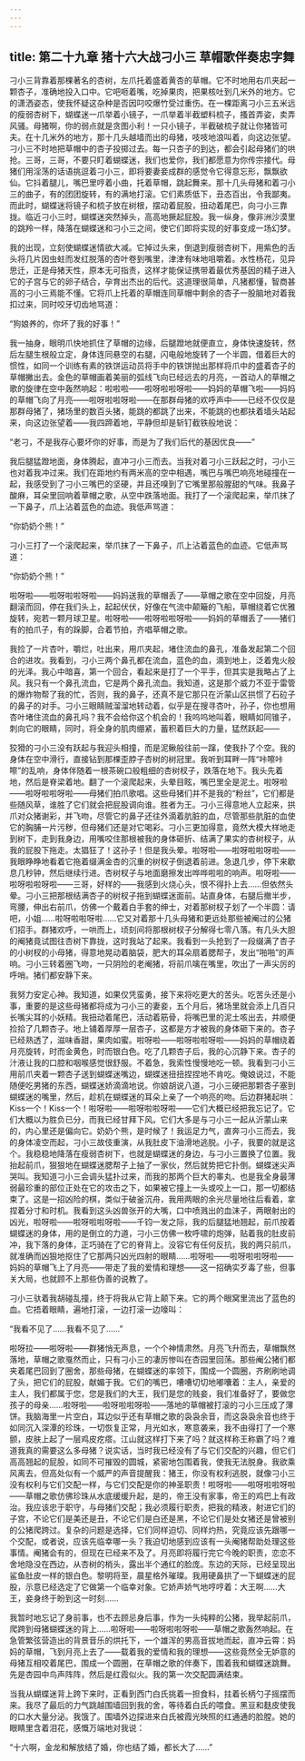 ```yaml
---
---
---
```

title: 第二十九章 猪十六大战刁小三 草帽歌伴奏忠字舞
---




刁小三背靠着那棵著名的杏树，左爪托着盛着黄杏的草帽。它不时地用右爪夹起一颗杏子，准确地投入口中。它吧咂着嘴，吃掉果肉，把果核吐到几米外的地方。它的潇洒姿态，使我怀疑这杂种是否因叼咬爆竹受过重伤。在一棵距离刁小三五米远的瘦弱杏树下，蝴蝶迷一爪举着小镜子，一爪举着半截塑料梳子，搔首弄姿，卖弄风骚。母猪啊，你的弱点就是贪图小利！一只小镜子，半截破梳子就让你猪皆可夫。在十几米外的地方，那十几头越墙而出的母猪，吱吱地浪叫着，向这边张望。刁小三不时地把草帽中的杏子投掷过去。每一只杏子的到达，都会引起母猪们的哄抢。三哥，三哥，不要只盯着蝴蝶迷，我们也爱你，我们都愿意为你传宗接代。母猪们用淫荡的话语挑逗着刁小三，即将要妻妾成群的感觉令它得意忘形，飘飘欲仙。它抖着腿儿，嘴巴里哼着小曲，托着草帽，跳起舞来。那十几头母猪和着刁小三的曲子，有的团团旋转，有的满地打滚。它们素质低下，丑态百出，令我鄙夷。而此时，蝴蝶迷将镜子和梳子放在树根，摆动着屁股，扭动着尾巴，向刁小三靠拢。临近刁小三时，蝴蝶迷突然掉头，高高地撅起屁股。我一纵身，像非洲沙漠里的跳羚一样，降落在蝴蝶迷和刁小三之间，使它们即将实现的好事变成一场幻梦。

我的出现，立刻使蝴蝶迷情欲大减。它掉过头来，倒退到瘦弱杏树下，用紫色的舌头将几片因虫蛀而发红脱落的杏叶卷到嘴里，津津有味地咀嚼着。水性杨花，见异思迁，正是母猪天性，原本无可指责，这样才能保证携带着最优秀基因的精子进入它的子宫与它的卵子结合，孕育出杰出的后代。这道理很简单，凡猪都懂，智商甚高的刁小三焉能不懂。它将爪上托着的草帽连同草帽中剩余的杏子一股脑地对着我扣过来，同时咬牙切齿地骂道：

“狗娘养的，你坏了我的好事！”

我一抽身，眼明爪快地抓住了草帽的边缘，后腿蹬地就便直立，身体快速旋转，然后左腿生根般立定，身体连同悬空的右腿，闪电般地旋转了一个半圆，借着巨大的惯性，如同一个训练有素的铁饼运动员将手中的铁饼抛出那样将爪中的盛着杏子的草帽撇出去。金色的草帽画着美丽的弧线飞向已经远去的月亮，一首动人的草帽之歌的旋律在空中轰然响起：啦啦啦——啦呀啦啦呀啦——妈妈的草帽飞啦——妈妈的草帽飞向了月亮——啦呀啦啦呀啦——在那群母猪的欢呼声中——已经不仅仅是那群母猪了，猪场里的数百头猪，能跳的都跳了出来，不能跳的也都扶着墙头站起来，向这边张望着——我四蹄着地，平静但却是斩钉截铁般地说：

“老刁，不是我存心要坏你的好事，而是为了我们后代的基因优良——”

我后腿猛蹬地面，身体腾起，直冲刁小三而去。当我对着刁小三跃起之时，刁小三也对着我冲过来。我们在距地约有两米高的空中相遇，嘴巴与嘴巴响亮地碰撞在一起，我感受到了刁小三嘴巴的坚硬，并且还嗅到了它嘴里那般腥甜的气味。我鼻子酸麻，耳朵里回响着草帽之歌，从空中跌落地面。我打了一个滚爬起来，举爪抹了一下鼻子，爪上沾着蓝色的血迹。我低声骂道：

“你奶奶个熊！”

刁小三打了一个滚爬起来，举爪抹了一下鼻子，爪上沾着蓝色的血迹。它低声骂道：

“你奶奶个熊！”

啦呀啦——啦呀啦啦呀啦——妈妈送我的草帽丢了——草帽之歌在空中回旋，月亮翻滚而回，停在我们头上，起起伏伏，好像在气流中颠簸的飞船，草帽绕着它优雅旋转，宛若一颗月球卫星。啦呀啦——啦呀啦啦呀啦——妈妈的草帽丢了——猪们有的拍爪子，有的跺脚，合着节拍，齐唱草帽之歌。

我捡了一片杏叶，嚼烂，吐出来，用爪夹起，堵住流血的鼻孔，准备发起第二个回合的进攻。我看到，刁小三两个鼻孔都在流血，蓝色的血，滴到地上，泛着鬼火般的光泽。我心中暗喜，第一个回合，看起来是打了一个平手，但其实是我略占了上风。我只有一个鼻孔流血，它是两个鼻孔流血。我知道，这是那个威力不亚于雷管的爆炸物帮了我的忙，否则，我的鼻子，还真不是它那只在沂蒙山区拱惯了石砬子的鼻子的对手。刁小三眼睛贼溜溜地转动着，似乎是在搜寻杏叶，孙子，你也想用杏叶堵住流血的鼻孔吗？我不会给你这个机会的！我呜呜地叫着，眼睛如同锥子，刺向它的眼睛，同时，将全身的肌肉绷紧，蓄积着巨大的力量，猛然跃起——

狡猾的刁小三没有跃起与我迎头相撞，而是泥鳅般往前一蹿，使我扑了个空。我的身体在空中滑行，直接钻到那棵歪脖子杏树的树冠里。我听到耳畔一阵“咔嚓咔嚓”的乱响，身体伴随着一根茶碗口般粗细的杏树杈子，跌落在地下。我头先着地，然后是脊梁着地。翻了一个滚爬起来，头晕目眩，嘴巴里全是泥土。啦呀啦——啦呀啦啦呀啦——母猪们拍爪歌唱。这些母猪们并不是我的“粉丝”，它们都是些随风草，谁胜了它们就会把屁股调向谁。胜者为王。刁小三得意地人立起来，拱爪对众猪谢彩，并飞吻，尽管它的鼻子还往外滴着肮脏的血，尽管那些肮脏的血使它的胸脯一片污秽，但母猪们还是对它喝彩。刁小三更加得意，竟然大模大样地走到树下，走到我身边，用嘴咬住那根被我的身体砸折、结满了果实的杏树杈子，从我的屁股下拖走。太猖狂了！这孙子！但是我头晕。啦呀啦——啦呀啦啦呀啦——我眼睁睁地看着它拖着缀满金杏的沉重的树杈子倒退着前进。急退几步，停下来歇息几秒钟，然后继续行进。杏树杈子与地面磨擦发出哗哗啦啦的响声。啦呀啦——啦呀啦啦呀啦——三哥，好样的——我感到火烧心头，恨不得扑上去……但依然头晕。刁小三把那根结满杏子的树杈子拖到蝴蝶迷面前。站直身体，右腿后撤半步，弯腰，伸出右前爪，仿佛一个戴着白手套的绅士，对着那树杈子划了一个半圆：请吧，小姐……啦呀啦啦呀啦……它又对着那十几头母猪和更远处那些被阉过的公猪们招手。群猪欢呼，一哄而上，顷刻间将那根树杈子分解得七零八落。有几头大胆的阉猪竟试图往杏树下靠拢，这时我站了起来。我看到一头抢到了一段缀满了杏子的小树杈的小母猪，得意地晃动着脑袋，肥大的耳朵扇着腮帮子，发出“啪啪”的声响。刁小三转着圈飞吻，一只阴险的老阉猪，将前爪噙在嘴里，吹出了一声尖厉的呼哨。猪们都安静下来。

我努力安定心神。我知道，如果仅凭蛮勇，接下来将吃更大的苦头。吃苦头还是小事，重要的是这些母猪都将成为刁小三的妻妾，五个月后，猪场里就会添上几百只长嘴尖耳的小妖精。我扭动着尾巴，活动着筋骨，将嘴巴里的泥土咳出去，并顺便捡拾了几颗杏子。地上铺着厚厚一层杏子，这都是方才被我的身体砸下来的。杏子已经熟透了，滋味香甜，果肉如蜜。啦呀啦——啦呀啦啦呀啦——妈妈的草帽绕着月亮旋转，时而金黄色，时而银白色。吃了几颗杏子后，我的心沉静下来。杏子的汁液让我的口腔和咽喉感觉很舒服。不着急，我索性慢慢地吃一顿。我看到刁小三用前爪夹着一颗杏子送到蝴蝶迷嘴边，蝴蝶迷扭扭捏捏地不肯吃。俺娘说过，不能随便吃男猪的东西，蝴蝶迷娇滴滴地说。你娘胡说八道，刁小三硬把那颗杏子塞到蝴蝶迷的嘴里，然后，趁机在蝴蝶迷的耳朵上亲了一个响亮的吻。后边群猪起哄：Kiss一个！Kiss一个！啦呀啦——啦呀啦啦呀啦——它们大概已经把我忘记了。它们大概以为胜负已分，而我已经甘拜下风。它们大多是与刁小三一起从沂蒙山来的，内心里还是偏向它。奶奶个熊，是时候了！我运足力气，直奔刁小三而去，我的身体凌空而起，刁小三故伎重演，从我肚皮下油滑地逃脱。小子，我要的就是这个。我稳稳地降落在瘦弱杏树下，也就是蝴蝶迷的身边，与刁小三置换了位置。我抬起前爪，狠狠地在蝴蝶迷腮帮子上抽了一家伙，然后就势把它扑倒。蝴蝶迷尖声哭叫。我知道刁小三会调头猛扑过来，而我的那两个巨大的睾丸、也是我全身最薄弱最珍重的部位正处在它的攻击之下，如果被它撞上一头或咬上一口，那一切都结束了。这是一招凶险的棋，类似于破釜沉舟，我用两眼的余光尽量地往后看着，拿捏着分寸和时机。我看到这头凶兽张开的大嘴，口中喷溅出的血沫子，两眼射出的凶光，啦呀啦——啦呀啦啦呀啦——千钧一发之际，我的后腿猛地翘起，前爪按着蝴蝶迷的身体，用的是倒立的力道，刁小三仿佛一枚呼啸的炮弹，贴着我的肚皮前冲，我下落的身体，正巧骑在了它的脊背上。没容它有任何反抗，我的两只前爪，就准确而凶狠地抠住了它那两只凶光四射的眼睛……啦呀啦——啦呀啦啦呀啦——妈妈的草帽飞上了月亮——带走了我的爱情和理想——这一招确实歹毒了些，但事关大局，也就顾不上那些伪善的说教了。

刁小三驮着我胡碰乱撞，终于将我从它背上颠下来。它的两个眼窝里流出了蓝色的血。它捂着眼睛，遍地打滚，一边打滚一边嚎叫：

“我看不见了……我看不见了……”

啦呀拉——啦呀啦——群猪悄无声息，一个个神情肃然。月亮飞升而去，草帽飘然落地，草帽之歌戛然而止，只有刁小三的凄厉惨叫在杏园里回荡。那些阉公猪们都夹着尾巴回到了圈舍，那些母猪，在蝴蝶迷的率领下，围成一个圆圈，齐刷刷地调了头，把它们的屁股，献媚于我。它们的嘴巴，嘈嘈切切地嘟囔着：主人，亲爱的主人，我们都属于您，您是我们的大王，我们是您的贱妾，我们准备好了，要做您孩子的母亲……啦呀啦——啦呀啦啦呀啦——落地的草帽被打滚的刁小三压成了薄饼。我脑海里一片空白，耳边似乎还有草帽之歌的袅袅余音，而这袅袅余音也终于如同沉入深潭的珍珠，一切恢复正常，月光如水，寒意袭来，我不由得打了一个寒颤，皮肤上起了一层鸡皮疙瘩。江山就这样打下来了吗？就这样称王称霸了吗？难道我真的需要这么多母猪？说实话，当时我已经没有了与它们交配的兴趣，但它们高高翘起的屁股，如同不可摧毁的圆城，紧密地包围着我，使我无法脱身。我欲乘风离去，但高处似有一个威严的声音提醒我：猪王，你没有权利逃脱，就像刁小三没有权利与它们交配一样，与它们交配是你的神圣职责！啦呀啦——啦呀啦啦呀啦——草帽之歌仿佛珍珠从水底缓缓升起，是的，帝王没有家事，帝王的鸡巴上有政治。我应该忠于职守，与母猪们交配；我必须履行职责，把我的精液，射进它们的子宫，不论它们是美还是丑，不论它们是白还是黑，不论它们是处女猪还是曾被别的公猪爬跨过。复杂的问题是选择，它们同样迫切、同样灼热，究竟应该先跟哪一个交配，或者说，应该先临幸哪一头？我迫切地感到应该有一头阉猪帮助处理这些事情。阉猪会有的，但现在已经来不及了。月亮即将履行完它今晚的职责，恋恋不舍地隐没在西边，从杏树的梢头，露出半个通红的脸庞。东边的天际，已经呈现出鲨鱼肚皮一样的银白色。黎明将至，晨星格外璀璨。我用硬鼻拱了一下蝴蝶迷的屁股，示意已经选定了它做第一个临幸对象。它娇声娇气地哼哼着：大王啊……大王，妾身终于盼到这一时刻……

我暂时地忘记了身前事，也不去顾忌身后事，作为一头纯粹的公猪，我举起前爪，爬跨到母猪蝴蝶迷的背上……啦呀啦——啦呀啦啦呀啦——草帽之歌轰然响起。在急管繁弦营造出的背景音乐的烘托下，一个雄浑的男高音拔地而起，直冲云霄：妈妈的草帽，飞到月亮上去了——载着我的爱情和我的理想——这些竟然全无妒意的母猪互相咬着尾巴，围成一个圆圈，在草帽之歌的伴奏下，围着我和蝴蝶迷跳舞。先是杏园中鸟声阵阵，然后是红霞似火。我的第一次交配圆满结束。

当我从蝴蝶迷背上跨下来时，正看到西门白氏挑着一担食料，拄着长柄勺子摇摆而来。我尽了最后的力气跳越围墙回到我的舍，等待着白氏的喂食。黑豆和麸皮使我的口水大量分泌。我饿了。围墙外边探进来白氏被霞光映照的红通通的脸膛。她的眼睛里含着泪花，感慨万端地对我说：

“十六啊，金龙和解放结了婚，你也结了婚，都长大了……”